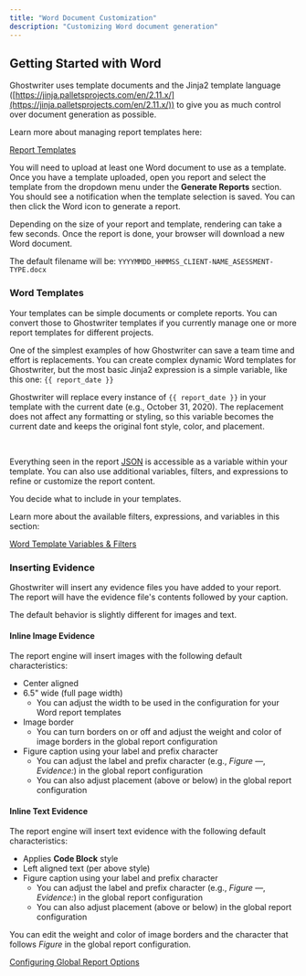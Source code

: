 ```yaml
---
title: "Word Document Customization"
description: "Customizing Word document generation"
---
```


## Getting Started with Word

Ghostwriter uses template documents and the Jinja2 template language ([https://jinja.palletsprojects.com/en/2.11.x/](https://jinja.palletsprojects.com/en/2.11.x/)) to give you as much control over document generation as possible.

Learn more about managing report templates here:

[Report Templates](/features/reporting/report-templates)

You will need to upload at least one Word document to use as a template. Once you have a template uploaded, open you report and select the template from the dropdown menu under the **Generate Reports** section. You should see a notification when the template selection is saved. You can then click the Word icon to generate a report.

Depending on the size of your report and template, rendering can take a few seconds. Once the report is done, your browser will download a new Word document.

The default filename will be: `YYYYMMDD_HHMMSS_CLIENT-NAME_ASESSMENT-TYPE.docx`

### Word Templates

Your templates can be simple documents or complete reports. You can convert those to Ghostwriter templates if you currently manage one or more report templates for different projects.

One of the simplest examples of how Ghostwriter can save a team time and effort is replacements. You can create complex dynamic Word templates for Ghostwriter, but the most basic Jinja2 expression is a simple variable, like this one: `{{ report_date }}`

Ghostwriter will replace every instance of `{{ report_date }}` in your template with the current date (e.g., October 31, 2020). The replacement does not affect any formatting or styling, so this variable becomes the current date and keeps the original font style, color, and placement.

<Frame>
  <img src="/images/features/image-47.png" alt=""/>
</Frame>

<Frame>
  <img src="/images/features/image-48.png" alt=""/>
</Frame>

Everything seen in the report [JSON](/features/reporting/report-types#json) is accessible as a variable within your template. You can also use additional variables, filters, and expressions to refine or customize the report content.

You decide what to include in your templates.

Learn more about the available filters, expressions, and variables in this section:

[Word Template Variables & Filters](/features/reporting/report-templates/word-template-variables)

### Inserting Evidence

Ghostwriter will insert any evidence files you have added to your report. The report will have the evidence file's
contents followed by your caption.

The default behavior is slightly different for images and text.

#### Inline Image Evidence

The report engine will insert images with the following default characteristics:

* Center aligned
* 6.5" wide (full page width)
    * You can adjust the width to be used in the configuration for your Word report templates
* Image border
    * You can turn borders on or off and adjust the weight and color of image borders in the global report configuration
* Figure caption using your label and prefix character
    * You can adjust the label and prefix character (e.g., _Figure —_, _Evidence:_) in the global report configuration
    * You can also adjust placement (above or below) in the global report configuration


#### Inline Text Evidence

The report engine will insert text evidence with the following default characteristics:

* Applies **Code Block** style
* Left aligned text (per above style)
* Figure caption using your label and prefix character
    * You can adjust the label and prefix character (e.g., _Figure —_, _Evidence:_) in the global report configuration
    * You can also adjust placement (above or below) in the global report configuration


You can edit the weight and color of image borders and the character that follows _Figure_ in the global report configuration.

[Configuring Global Report Options](/configuring-global-settings/configuring-global-report-options)
